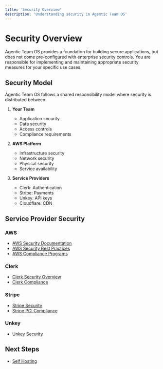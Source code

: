 ```yaml
---
title: 'Security Overview'
description: 'Understanding security in Agentic Team OS'
---
```


# Security Overview

<Warning>
Agentic Team OS provides a foundation for building secure applications, but does not come pre-configured with enterprise security controls. You are responsible for implementing and maintaining appropriate security measures for your specific use cases.
</Warning>

## Security Model

Agentic Team OS follows a shared responsibility model where security is distributed between:

1. **Your Team**
   - Application security
   - Data security
   - Access controls
   - Compliance requirements

2. **AWS Platform**
   - Infrastructure security
   - Network security
   - Physical security
   - Service availability

3. **Service Providers**
   - Clerk: Authentication
   - Stripe: Payments
   - Unkey: API keys
   - Cloudflare: CDN

## Service Provider Security

### AWS
- [AWS Security Documentation](https://docs.aws.amazon.com/security/)
- [AWS Security Best Practices](https://aws.amazon.com/architecture/security-identity-compliance/)
- [AWS Compliance Programs](https://aws.amazon.com/compliance/programs/)

### Clerk
- [Clerk Security Overview](https://clerk.com/docs/security/overview)
- [Clerk Compliance](https://clerk.com/docs/security/compliance)

### Stripe
- [Stripe Security](https://stripe.com/docs/security)
- [Stripe PCI Compliance](https://stripe.com/docs/security/pci-compliance)

### Unkey
- [Unkey Security](https://www.unkey.dev/docs/security)

## Next Steps

- [Self Hosting](/security/self-hosting) 